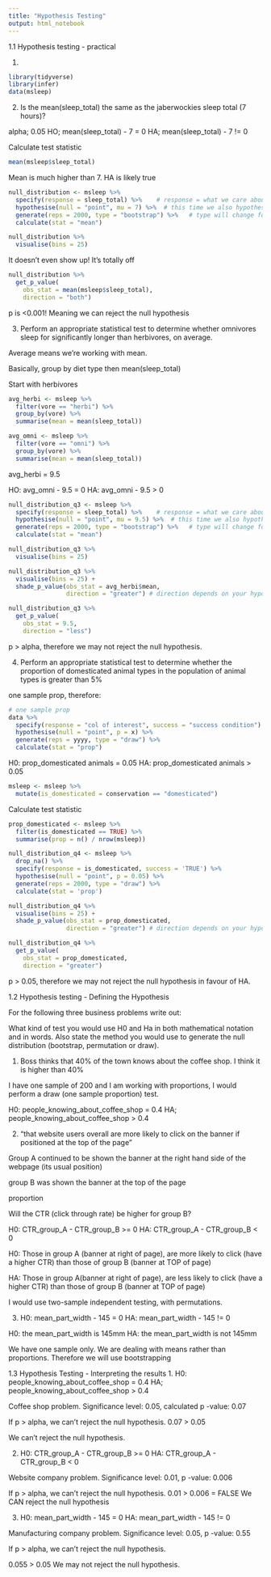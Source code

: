 ```yaml
---
title: "Hypothesis Testing"
output: html_notebook
---
```


1.1 Hypothesis testing - practical

1.
```r
library(tidyverse)
library(infer)
data(msleep)
```


2.
Is the mean(sleep_total) the same as the jaberwockies sleep total (7 hours)?

alpha; 0.05
HO; mean(sleep_total) - 7 = 0
HA; mean(sleep_total) - 7 != 0

Calculate test statistic
```r
mean(msleep$sleep_total)
```

Mean is much higher than 7. HA is likely true

```r
null_distribution <- msleep %>% 
  specify(response = sleep_total) %>%    # response = what we care about (average rating)
  hypothesise(null = "point", mu = 7) %>%  # this time we also hypothesise
  generate(reps = 2000, type = "bootstrap") %>%   # type will change for different tests
  calculate(stat = "mean")
```

```r
null_distribution %>% 
  visualise(bins = 25)
```
It doesn't even show up! It's totally off

```r
null_distribution %>% 
  get_p_value(
    obs_stat = mean(msleep$sleep_total),
    direction = "both")
```

p is <0.001! Meaning we can reject the null hypothesis


3.
Perform an appropriate statistical test to determine whether omnivores sleep for significantly longer than herbivores, on average.

Average means we're working with mean.

Basically, group by diet type then mean(sleep_total)


Start with herbivores
```r
avg_herbi <- msleep %>% 
  filter(vore == "herbi") %>% 
  group_by(vore) %>% 
  summarise(mean = mean(sleep_total))

avg_omni <- msleep %>% 
  filter(vore == "omni") %>% 
  group_by(vore) %>% 
  summarise(mean = mean(sleep_total))
```

avg_herbi = 9.5

HO: avg_omni - 9.5 = 0
HA: avg_omni - 9.5 > 0

```r
null_distribution_q3 <- msleep %>% 
  specify(response = sleep_total) %>%    # response = what we care about (average rating)
  hypothesise(null = "point", mu = 9.5) %>%  # this time we also hypothesise
  generate(reps = 2000, type = "bootstrap") %>%   # type will change for different tests
  calculate(stat = "mean")
```

```r
null_distribution_q3 %>% 
  visualise(bins = 25)

null_distribution_q3 %>% 
  visualise(bins = 25) +
  shade_p_value(obs_stat = avg_herbi$mean,
                direction = "greater") # direction depends on your hypothosese 

null_distribution_q3 %>% 
  get_p_value(
    obs_stat = 9.5,
    direction = "less")
```

p > alpha, therefore we may not reject the null hypothesis.


4. Perform an appropriate statistical test to determine whether the proportion of domesticated animal types in the population of animal types is greater than 5%

one sample prop, therefore:
```r
# one sample prop
data %>% 
  specify(response = "col of interest", success = "success condition") %>% 
  hypothesise(null = "point", p = x) %>% 
  generate(reps = yyyy, type = "draw") %>% 
  calculate(stat = "prop")
```


H0: prop_domesticated animals = 0.05
HA: prop_domesticated animals > 0.05
```r
msleep <- msleep %>% 
  mutate(is_domesticated = conservation == "domesticated")
```


Calculate test statistic
```r
prop_domesticated <- msleep %>% 
  filter(is_domesticated == TRUE) %>% 
  summarise(prop = n() / nrow(msleep))
```


```r
null_distribution_q4 <- msleep %>% 
  drop_na() %>% 
  specify(response = is_domesticated, success = 'TRUE') %>% 
  hypothesise(null = "point", p = 0.05) %>% 
  generate(reps = 2000, type = "draw") %>% 
  calculate(stat = 'prop')
```
```r
null_distribution_q4 %>% 
  visualise(bins = 25) +
  shade_p_value(obs_stat = prop_domesticated,
                direction = "greater") # direction depends on your hypothosese 

null_distribution_q4 %>% 
  get_p_value(
    obs_stat = prop_domesticated,
    direction = "greater")
```

p > 0.05, therefore we may not reject the null hypothesis in favour of HA.




1.2 Hypothesis testing - Defining the Hypothesis

For the following three business problems write out:

What kind of test you would use
H0
 and Ha
 in both mathematical notation and in words.
Also state the method you would use to generate the null distribution (bootstrap, permutation or draw).


1.
Boss thinks that 40% of the town knows about the coffee shop. I think it is higher than 40%

I have one sample of 200 and I am working with proportions, I would perform a draw (one sample proportion) test.

H0: people_knowing_about_coffee_shop = 0.4
HA; people_knowing_about_coffee_shop > 0.4


2.
"that website users overall are more likely to click on the banner if positioned at the top of the page"

Group A
 continued to be shown the banner at the right hand side of the webpage (its usual position)
 
  group B
 was shown the banner at the top of the page
 
 proportion
 
Will the CTR (click through rate) be higher for group B?

H0: CTR_group_A - CTR_group_B >= 0
HA: CTR_group_A - CTR_group_B < 0

H0: Those in group A (banner at right of page), are more likely to click (have a higher CTR) than those of group B (banner at TOP of page)

HA: Those in group A(banner at right of page), are less likely to click (have a higher CTR) than those of group B (banner at TOP of page)

I would use two-sample independent testing, with permutations.



3.
H0: mean_part_width - 145 = 0
HA: mean_part_width - 145 != 0

H0: the mean_part_width is 145mm
HA: the mean_part_width is not 145mm

We have one sample only. We are dealing with means rather than proportions. Therefore we will use bootstrapping


1.3 Hypothesis Testing - Interpreting the results
1.
H0: people_knowing_about_coffee_shop = 0.4
HA; people_knowing_about_coffee_shop > 0.4

Coffee shop problem. Significance level: 0.05, calculated p
-value: 0.07

If p > alpha, we can't reject the null hypothesis.
0.07 > 0.05

We can't reject the null hypothesis.


2.
H0: CTR_group_A - CTR_group_B >= 0
HA: CTR_group_A - CTR_group_B < 0

Website company problem. Significance level: 0.01, p
-value: 0.006

If p > alpha, we can't reject the null hypothesis.
0.01 > 0.006 = FALSE
We CAN reject the null hypothesis




3.
H0: mean_part_width - 145 = 0
HA: mean_part_width - 145 != 0

Manufacturing company problem. Significance level: 0.05, p
-value: 0.55

If p > alpha, we can't reject the null hypothesis.

0.055 > 0.05
We may not reject the null hypothesis.
